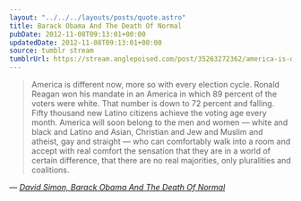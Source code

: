 ```yaml
---
layout: "../../../layouts/posts/quote.astro"
title: Barack Obama And The Death Of Normal
pubDate: 2012-11-08T09:13:01+00:00
updatedDate: 2012-11-08T09:13:01+00:00
source: tumblr stream
tumblrUrl: https://stream.anglepoised.com/post/35263272362/america-is-different-now-more-so-with-every
---
```


> America is different now, more so with every election cycle. Ronald Reagan won his mandate in an America in which 89 percent of the voters were white. That number is down to 72 percent and falling. Fifty thousand new Latino citizens achieve the voting age every month. America will soon belong to the men and women — white and black and Latino and Asian, Christian and Jew and Muslim and atheist, gay and straight — who can comfortably walk into a room and accept with real comfort the sensation that they are in a world of certain difference, that there are no real majorities, only pluralities and coalitions.

— <cite>[David Simon, _Barack Obama And The Death Of Normal_](http://davidsimon.com/inevitabilities-and-barack-obama/)</cite>
